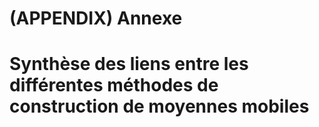 # (APPENDIX) Annexe {-} 

\newpage
# Synthèse des liens entre les différentes méthodes de construction de moyennes mobiles {#an:diag}

<!-- ```{r, echo=FALSE, engine='tikz', out.width='90%', fig.ext=if (knitr:::is_latex_output()) 'pdf' else 'png', fig.cap='Some caption.', engine.opts = list(template = "img/tikz2pdf.tex")} -->

<!-- ``` -->